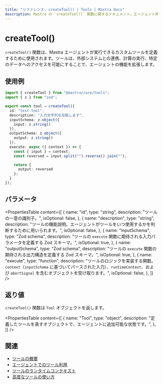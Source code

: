 ```yaml
---
title: "リファレンス: createTool() | Tools | Mastra Docs"
description: Mastra の `createTool()` 関数に関するドキュメント。エージェント用のカスタムツールを定義するために使用します。
---
```


# createTool()

`createTool()` 関数は、Mastra エージェントが実行できるカスタムツールを定義するために使用されます。ツールは、外部システムとの連携、計算の実行、特定のデータへのアクセスを可能にすることで、エージェントの機能を拡張します。

## 使用例

```typescript filename="src/mastra/tools/reverse-tool.ts" showLineNumbers copy
import { createTool } from "@mastra/core/tools";
import { z } from "zod";

export const tool = createTool({
  id: "test-tool",
  description: "入力文字列を反転します",
  inputSchema: z.object({
    input: z.string()
  }),
  outputSchema: z.object({
    output: z.string()
  }),
  execute: async ({ context }) => {
    const { input } = context;
    const reversed = input.split("").reverse().join("");

    return {
      output: reversed
    };
  }
});
```

## パラメータ

<PropertiesTable
  content={[
    {
      name: "id",
      type: "string",
      description: "ツールの一意の識別子。",
      isOptional: false,
    },
    {
      name: "description",
      type: "string",
      description:
        "ツールの機能説明。エージェントがツールをいつ使用するかを判断するために用いられます。",
      isOptional: false,
    },
    {
      name: "inputSchema",
      type: "Zod schema",
      description:
        "ツールの `execute` 関数に期待される入力パラメータを定義する Zod スキーマ。",
      isOptional: true,
    },
    {
      name: "outputSchema",
      type: "Zod schema",
      description:
        "ツールの `execute` 関数の期待される出力構造を定義する Zod スキーマ。",
      isOptional: true,
    },
    {
      name: "execute",
      type: "function",
      description:
        "ツールのロジックを実装する関数。`context`（`inputSchema` に基づいてパースされた入力）、`runtimeContext`、および `abortSignal` を含むオブジェクトを受け取ります。",
      isOptional: false,
    },
  ]}
/>

## 返り値

`createTool()` 関数は `Tool` オブジェクトを返します。

<PropertiesTable
  content={[
    {
      name: "Tool",
      type: "object",
      description:
        "定義したツールを表すオブジェクトで、エージェントに追加可能な状態です。",
    },
  ]}
/>

## 関連

- [ツールの概要](/docs/tools-mcp/overview.mdx)
- [エージェントでのツール利用](/docs/agents/using-tools-and-mcp.mdx)
- [ツールのランタイムコンテキスト](/docs/tools-mcp/runtime-context.mdx)
- [高度なツールの使い方](/docs/tools-mcp/advanced-usage.mdx)